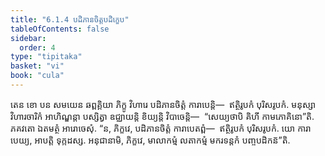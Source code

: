 ```yaml
---
title: "6.1.4 បដិភានចិត្តបដិក្ខេប"
tableOfContents: false
sidebar:
  order: 4
type: "tipitaka"
basket: "vi"
book: "cula"
---
```



<DynamicBreadcrumb />

<Division number="299" book="cula">

<Paragraph number="1291" book="cula">
តេន ខោ បន សមយេន ឆព្ពគ្គិយា ភិក្ខូ វិហារេ បដិភានចិត្តំ ការាបេន្តិ—  ឥត្ថិរូបកំ បុរិសរូបកំ. មនុស្សា វិហារចារិកំ អាហិណ្ឌន្តា បស្សិត្វា ឧជ្ឈាយន្តិ ខិយ្យន្តិ វិបាចេន្តិ—  “សេយ្យថាបិ គិហី កាមភោគិនោ”តិ. ភគវតោ ឯតមត្ថំ អារោចេសុំ. “ន, ភិក្ខវេ, បដិភានចិត្តំ ការាបេតព្ពំ—  ឥត្ថិរូបកំ បុរិសរូបកំ. យោ ការាបេយ្យ, អាបត្តិ ទុក្កដស្ស. អនុជានាមិ, ភិក្ខវេ, មាលាកម្មំ លតាកម្មំ មករទន្តកំ បញ្ចបដិកន៑”តិ.
</Paragraph>
</Division>